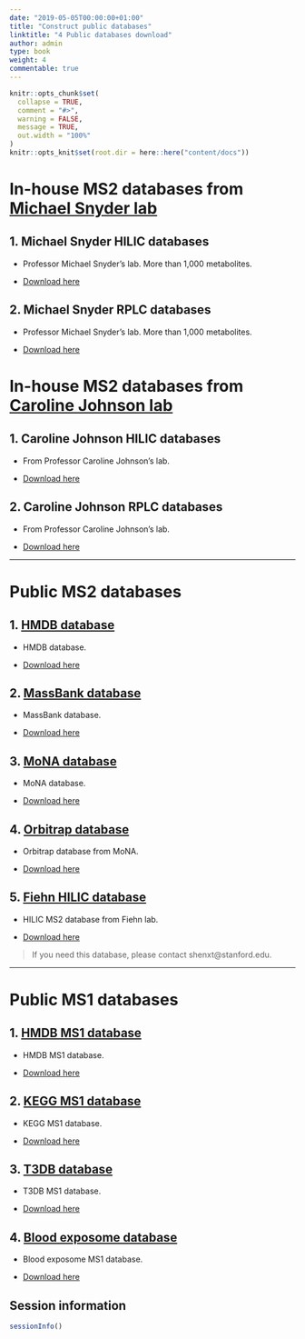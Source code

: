 ```yaml
---
date: "2019-05-05T00:00:00+01:00"
title: "Construct public databases"
linktitle: "4 Public databases download"
author: admin
type: book
weight: 4
commentable: true
---
```


```r
knitr::opts_chunk$set(
  collapse = TRUE,
  comment = "#>",
  warning = FALSE,
  message = TRUE,
  out.width = "100%"
)
knitr::opts_knit$set(root.dir = here::here("content/docs"))
```


# **In-house MS2 databases from [Michael Snyder lab](http://med.stanford.edu/snyderlab.html)**

## 1. Michael Snyder HILIC databases

* <i class="fa fa-info"></i> Professor Michael Snyder's lab. More than 1,000 metabolites.

* <i class="fa fa-download"></i> [Download here](https://www.shen-lab.org/ms2_data/mpsnyder_hilic_ms2.rda)


## 2. Michael Snyder RPLC databases

* <i class="fa fa-info"></i> Professor Michael Snyder's lab. More than 1,000 metabolites.

* <i class="fa fa-download"></i> [Download here](https://www.shen-lab.org/ms2_data/mpsnyder_rplc_ms2.rda)


# **In-house MS2 databases from [Caroline Johnson lab](https://medicine.yale.edu/lab/cjohnson/)**

## 1. Caroline Johnson HILIC databases

* <i class="fa fa-info"></i> From Professor Caroline Johnson's lab.

* <i class="fa fa-download"></i> [Download here](https://www.shen-lab.org/ms2_data/HILIC.database)


## 2. Caroline Johnson RPLC databases

* <i class="fa fa-info"></i> From Professor Caroline Johnson's lab. 

* <i class="fa fa-download"></i> [Download here](https://www.shen-lab.org/ms2_data/RPLC.database)


***

# **Public MS2 databases**

## 1. [HMDB database](https://hmdb.ca/downloads)

* <i class="fa fa-info"></i> HMDB database.

* <i class="fa fa-download"></i> [Download here](https://www.shen-lab.org/ms2_data/hmdb_ms2.rda)

## 2. [MassBank database](https://massbank.eu/MassBank/)

* <i class="fa fa-info"></i> MassBank database.

* <i class="fa fa-download"></i> [Download here](https://www.shen-lab.org/ms2_data/massbank_ms2.rda)

## 3. [MoNA database](https://mona.fiehnlab.ucdavis.edu/)

* <i class="fa fa-info"></i> MoNA database.

* <i class="fa fa-download"></i> [Download here](https://www.shen-lab.org/ms2_data/mona_ms2.rda)

## 4. [Orbitrap database](https://mona.fiehnlab.ucdavis.edu/)

* <i class="fa fa-info"></i> Orbitrap database from MoNA.

* <i class="fa fa-download"></i> [Download here](https://www.shen-lab.org/ms2_data/orbitrap_database0.0.3.rda)

## 5. [Fiehn HILIC database](https://fiehnlab.ucdavis.edu/staff/kind/publications)

* <i class="fa fa-info"></i> HILIC MS2 database from Fiehn lab.

* <i class="fa fa-download"></i> [Download here](https://www.shen-lab.org/ms2_data/fiehn_hilic_database0.0.3.rda)

<!-- ### 6. Exposome database -->

<!-- * <i class="fa fa-info"></i> Some chemical exposome database -->

<!-- * <i class="fa fa-download"></i> [Download here](https://www.shen-lab.org/ms2_data/exposureDatabase) -->

> If you need this database, please contact shenxt@stanford.edu.

***

# **Public MS1 databases**

## 1. [HMDB MS1 database](https://hmdb.ca/downloads)

* <i class="fa fa-info"></i> HMDB MS1 database.

* <i class="fa fa-download"></i> [Download here](https://www.shen-lab.org/ms2_data/hmdb_ms1.rda)


## 2. [KEGG MS1 database](https://www.genome.jp/kegg/compound/)

* <i class="fa fa-info"></i> KEGG MS1 database.

* <i class="fa fa-download"></i> [Download here](https://www.shen-lab.org/ms2_data/kegg_ms1.rda)


<!-- ### 4. [Foodb database](https://foodb.ca/downloads) -->

<!-- * <i class="fa fa-info"></i> Foodb MS1 database. -->

<!-- * <i class="fa fa-download"></i> [Download here](https://www.shen-lab.org/ms2_data/hmdbMS1Database0.0.1) -->

## 3. [T3DB database](http://www.t3db.ca/downloads)

* <i class="fa fa-info"></i> T3DB MS1 database.

* <i class="fa fa-download"></i> [Download here](https://www.shen-lab.org/ms2_data/t3db_ms1.rda)

## 4. [Blood exposome database](https://bloodexposome.org/#/download)

* <i class="fa fa-info"></i> Blood exposome MS1 database.

* <i class="fa fa-download"></i> [Download here](https://www.shen-lab.org/ms2_data/bloodexposome_ms1.rda)

## Session information

```r
sessionInfo()
```
